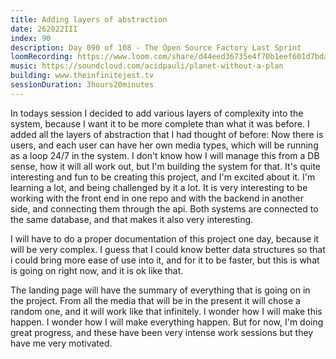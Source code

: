 ```yaml
---
title: Adding layers of abstraction
date: 262022III
index: 90
description: Day 090 of 108 - The Open Source Factory Last Sprint
loomRecording: https://www.loom.com/share/d44eed36735e4f70b1eef601d7bda04d
music: https://soundcloud.com/acidpauli/planet-without-a-plan
building: www.theinfinitejest.tv
sessionDuration: 3hours20minutes
---
```


In todays session I decided to add various layers of complexity into the system, because I want it to be more complete than what it was before. I added all the layers of abstraction that I had thought of before: Now there is users, and each user can have her own media types, which will be running as a loop 24/7 in the system. I don't know how I will manage this from a DB sense, how it will all work out, but I'm building the system for that. It's quite interesting and fun to be creating this project, and I'm excited about it. I'm learning a lot, and being challenged by it a lot. It is very interesting to be working with the front end in one repo and with the backend in another side, and connecting them through the api. Both systems are connected to the same database, and that makes it also very interesting.

I will have to do a proper documentation of this project one day, because it will be very complex. I guess that I could know better data structures so that i could bring more ease of use into it, and for it to be faster, but this is what is going on right now, and it is ok like that.

The landing page will have the summary of everything that is going on in the project. From all the media that will be in the present it will chose a random one, and it will work like that infinitely. I wonder how I will make this happen. I wonder how I will make everything happen. But for now, I'm doing great progress, and these have been very intense work sessions but they have me very motivated.
